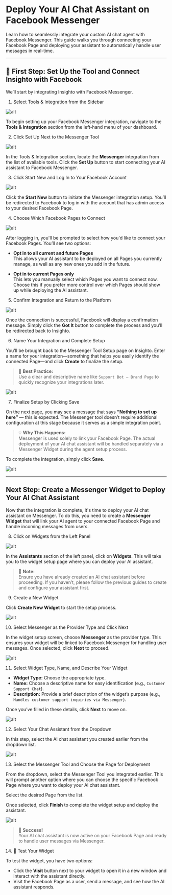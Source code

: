 # Deploy Your AI Chat Assistant on Facebook Messenger

Learn how to seamlessly integrate your custom AI chat agent with Facebook Messenger. This guide walks you through connecting your Facebook Page and deploying your assistant to automatically handle user messages in real-time.

---

## 🔧 First Step: Set Up the Tool and Connect Insighto with Facebook

We’ll start by integrating Insighto with Facebook Messenger.

 1. Select Tools & Integration from the Sidebar

![alt](images/fb/FB1.png)

To begin setting up your Facebook Messenger integration, navigate to the **Tools & Integration** section from the left-hand menu of your dashboard.

 2. Click Set Up Next to the Messenger Tool

![alt](images/fb/FB2.png)

In the Tools & Integration section, locate the **Messenger** integration from the list of available tools. Click the **Set Up** button to start connecting your AI assistant to Facebook Messenger.

 3. Click Start New and Log In to Your Facebook Account
 
 ![alt](images/fb/FB3.png)

Click the **Start New** button to initiate the Messenger integration setup. You’ll be redirected to Facebook to log in with the account that has admin access to your desired Facebook Page.

 4. Choose Which Facebook Pages to Connect

![alt](images/fb/FB4.png)

After logging in, you'll be prompted to select how you'd like to connect your Facebook Pages. You’ll see two options:

- **Opt in to all current and future Pages**  
  This allows your AI assistant to be deployed on all Pages you currently manage, as well as any new ones you add in the future.

- **Opt in to current Pages only**  
  This lets you manually select which Pages you want to connect now. Choose this if you prefer more control over which Pages should show up while deploying the AI assistant.

 5. Confirm Integration and Return to the Platform

![alt](images/fb/FB5.png)

Once the connection is successful, Facebook will display a confirmation message. Simply click the **Got It** button to complete the process and you’ll be redirected back to Insighto.

 6. Name Your Integration and Complete Setup

You’ll be brought back to the Messenger Tool Setup page on Insighto. Enter a name for your integration—something that helps you easily identify the connected Page—and click **Create** to finalize the setup.

> 📝 **Best Practice:**  
> Use a clear and descriptive name like `Support Bot – Brand Page` to quickly recognize your integrations later.

![alt](images/fb/FB6.png)

 7. Finalize Setup by Clicking Save

On the next page, you may see a message that says **“Nothing to set up here”** — this is expected. The Messenger tool doesn’t require additional configuration at this stage because it serves as a simple integration point.

> 💡 **Why This Happens:**  
> Messenger is used solely to link your Facebook Page. The actual deployment of your AI chat assistant will be handled separately via a Messenger Widget during the agent setup process.

To complete the integration, simply click **Save**.

![alt](images/fb/FB7.png)

---

## Next Step: Create a Messenger Widget to Deploy Your AI Chat Assistant

Now that the integration is complete, it's time to deploy your AI chat assistant on Messenger. To do this, you need to create a **Messenger Widget** that will link your AI agent to your connected Facebook Page and handle incoming messages from users.

 8. Click on Widgets from the Left Panel

![alt](images/fb/FB8.png)

In the **Assistants** section of the left panel, click on **Widgets**. This will take you to the widget setup page where you can deploy your AI assistant.

> 🔔 **Note:**  
> Ensure you have already created an AI chat assistant before proceeding. If you haven’t, please follow the previous guides to create and configure your assistant first.

 9. Create a New Widget

Click **Create New Widget** to start the setup process.

![alt](images/fb/FB9.png)

 10. Select Messenger as the Provider Type and Click Next

In the widget setup screen, choose **Messenger** as the provider type. This ensures your widget will be linked to Facebook Messenger for handling user messages. Once selected, click **Next** to proceed.

![alt](images/fb/FB10.png)

 11. Select Widget Type, Name, and Describe Your Widget

- **Widget Type:** Choose the appropriate type.
- **Name:** Choose a descriptive name for easy identification (e.g., `Customer Support Chat`).
- **Description:** Provide a brief description of the widget’s purpose (e.g., `Handles customer support inquiries via Messenger`).

Once you’ve filled in these details, click **Next** to move on.

![alt](images/fb/FB11.png)

 12. Select Your Chat Assistant from the Dropdown

In this step, select the AI chat assistant you created earlier from the dropdown list.

![alt](images/fb/FB12.png)

 13. Select the Messenger Tool and Choose the Page for Deployment

From the dropdown, select the Messenger Tool you integrated earlier. This will prompt another option where you can choose the specific Facebook Page where you want to deploy your AI chat assistant.

Select the desired Page from the list.

Once selected, click **Finish** to complete the widget setup and deploy the assistant.

![alt](images/fb/FB13.png)

> 🎉 **Success!**  
> Your AI chat assistant is now active on your Facebook Page and ready to handle user messages via Messenger.

 14. 🧪 Test Your Widget

To test the widget, you have two options:

- Click the **Visit** button next to your widget to open it in a new window and interact with the assistant directly.
- Visit the Facebook Page as a user, send a message, and see how the AI assistant responds.
